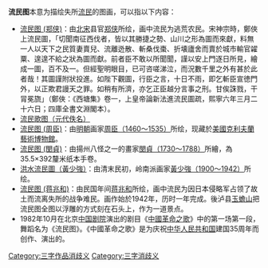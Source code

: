 '''流民图'''本意为描绘失所[[流民|流民]]的图画，可以指以下内容：
* [[流民图_(郑侠)|流民图 (郑侠)]]：由[[北宋|北宋]]县官[[郑侠|郑侠]]所绘，画中流民为逃荒农民。宋神宗時，鄭俠上流民圖，「切聞南征西伐者，皆以其勝捷之勢、山川之形為圖而來獻，料無一人以天下之民質妻賣兒、流離迯散、斬桑伐棗、折壊廬舍而賣於城市輸官糴粟、遑遑不給之狀為圖而獻。前者臣不敢以所聞聞，謹以安上門逐日所見，繪成一圖，百不及一。但經聖明眼目，已可咨嗟涕泣，而況數千里之外有甚於此者哉！其圖謹附狀投進。如陛下觀圖，行臣之言，十日不雨，即乞斬臣宣徳門外，以正欺君謾天之罪。如稍有所濟，亦乞正臣越分言事之刑。甘俟誅戮，干冐冕旒」（鄭俠：《西塘集》卷一，上皇帝論新法進流民圖疏，熙寧六年三月二十六日；四庫全書文淵閣本）。
* [[流民歌图（元代佚名）|流民歌图（元代佚名）]]
* [[流民图_(周臣)|流民图 (周臣)]]：由[[明朝|明朝]]画家[[周臣（1460～1535）|周臣（1460～1535）]]所绘，现藏於[[美國克利夫蘭藝術博物館|美國克利夫蘭藝術博物館]]。
* [[流民图_(閔貞)|流民图 (閔貞)]]：由揚州八怪之一的畫家[[閔貞（1730～1788）|閔貞（1730～1788）]]所繪，為35.5×392釐米纸本手卷。
* [[洪水流民圖（黃少強）|洪水流民圖（黃少強）]]：由清末民初，岭南派画家[[黃少強（1900～1942）|黃少強（1900～1942）]]所绘。
* [[流民图_(蒋兆和)|流民图 (蒋兆和)]]：由民国年间[[蒋兆和|蒋兆和]]所绘，画中流民为因日本侵略军占领了故土而流离失所的战争难民。画作始於1942年，历时一年完成。後泸县[[玉蟾山|玉蟾山]]把流民图全图以浮雕的方式刻在石头上，作为一道景点。
* 1982年10月在北京[[中国剧院|中国剧院]]演出的剧目《[[中國革命之歌|中國革命之歌]]》中的第一场第一段，舞蹈名为《流民图》。《中國革命之歌》是为庆祝[[中华人民共和国|中华人民共和国]]建国35周年而创作、演出的。

{{消歧义}}

[[Category:三字作品消歧义|Category:三字作品消歧义]]
[[Category:三字消歧义|Category:三字消歧义]]